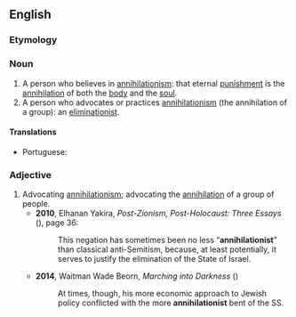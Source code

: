 ==English==

===Etymology===
{{suffix|en|annihilation|ist}}

===Noun===
{{en-noun}}

# A person who believes in [[annihilationism]]: that eternal [[punishment]] is the [[annihilation]] of both the [[body]] and the [[soul]].
# A person who advocates or practices [[annihilationism]] (the annihilation of a group): an [[eliminationist]].

====Translations====
{{trans-top|person who believes that eternal punishment is the annihilation of both the body and the soul}}
* Portuguese: {{t|pt|aniquilacionista|m|f}}
{{trans-mid}}
{{trans-bottom}}

===Adjective===
{{en-adj}}

# Advocating [[annihilationism]]; advocating the [[annihilation]] of a group of people.
#* '''2010''', Elhanan Yakira, ''Post-Zionism, Post-Holocaust: Three Essays'' ({{ISBN|9780521111102}}), page 36:
#*: This negation has sometimes been no less “'''annihilationist'''” than classical anti-Semitism, because, at least potentially, it serves to justify the elimination of the State of Israel.
#* '''2014''', Waitman Wade Beorn, ''Marching into Darkness'' ({{ISBN|9780674727977}})
#*: At times, though, his more economic approach to Jewish policy conflicted with the more '''annihilationist''' bent of the SS.
#: {{syn|en|eliminationist}}